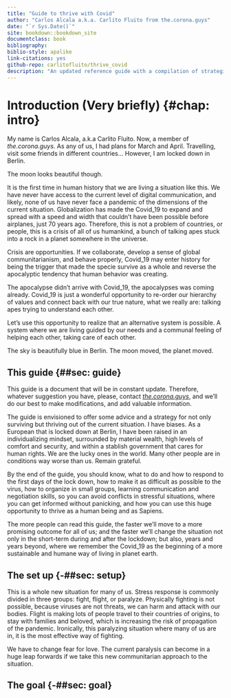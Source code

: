 ```yaml
--- 
title: "Guide to thrive with Covid"
author: "Carlos Alcala a.k.a. Carlito Fluito from the.corona.guys"
date: "`r Sys.Date()`"
site: bookdown::bookdown_site
documentclass: book
bibliography: 
biblio-style: apalike
link-citations: yes
github-repo: carlitofluito/thrive_covid
description: "An updated reference guide with a compilation of strategies not only to survive the corona crisis, but to thrive as a specie thanks to the Covid_19"
---
```


# Introduction (Very briefly) {#chap: intro}

My name is Carlos Alcala, a.k.a Carlito Fluito. Now, a member of *the.corona.guys*. As any of us, I had plans for March and April. Travelling, visit some friends in different countries… However, I am locked down in Berlin.

The moon looks beautiful though. 

It is the first time in human history that we are living a situation like this. We have never have access to the current level of digital communication, and likely, none of us have never face a pandemic of the dimensions of the current situation. Globalization has made the Covid_19 to expand and spread with a speed and width that couldn’t have been possible before airplanes, just 70 years ago. Therefore, this is not a problem of countries, or people, this is a crisis of all of us humankind, a bunch of talking apes stuck into a rock in a planet somewhere in the universe. 

Crisis are opportunities. If we collaborate, develop a sense of global communitarianism, and behave properly, Covid_19 may enter history for being the trigger that made the specie survive as a whole and reverse the apocalyptic tendency that human behavior was creating. 

The apocalypse didn’t arrive with Covid_19, the apocalypses was coming already. Covid_19 is just a wonderful opportunity to re-order our hierarchy of values and connect back with our true nature, what we really are: talking apes trying to understand each other.  

Let’s use this opportunity to realize that an alternative system is possible. A system where we are living guided by our needs and a communal feeling of helping each other, taking care of each other. 

The sky is beautifully blue in Berlin. The moon moved, the planet moved.

## This guide {##sec: guide}
This guide is a document that will be in constant update. Therefore, whatever suggestion you have, please, contact [*the.corona.guys*](mailto: the.corona.guys@gmail.com), and we’ll do our best to make modifications, and add valuable information. 

The guide is envisioned to offer some advice and a strategy for not only surviving but thriving out of the current situation. I have biases. As a European that is locked down at Berlin, I have been raised in an individualizing mindset, surrounded by material wealth, high levels of comfort and security, and within a stablish government that cares for human rights. We are the lucky ones in the world. Many other people are in conditions way worse than us. Remain grateful. 

By the end of the guide, you should know, what to do and how to respond to the first days of the lock down, how to make it as difficult as possible to the virus, how to organize in small groups, learning communication and negotiation skills, so you can avoid conflicts in stressful situations, where you can get informed without panicking, and how you can use this huge opportunity to thrive as a human being and as Sapiens. 

The more people can read this guide, the faster we’ll move to a more promising outcome for all of us; and the faster we’ll change the situation not only in the short-term during and after the lockdown; but also, years and years beyond, where we remember the Covid_19 as the beginning of a more sustainable and humane way of living in planet earth. 

## The set up  {-##sec: setup}

This is a whole new situation for many of us. Stress response is commonly divided in three groups: fight, flight, or paralyze. Physically fighting is not possible, because viruses are not threats, we can harm and attack with our bodies. Flight is making lots of people travel to their countries of origins, to stay with families and beloved, which is increasing the risk of propagation of the pandemic. Ironically, this paralyzing situation where many of us are in, it is the most effective way of fighting. 

We have to change fear for love. The current paralysis can become in a huge leap forwards if we take this new communitarian approach to the situation. 

## The goal {-##sec: goal}